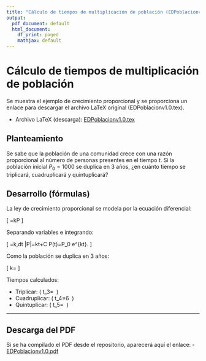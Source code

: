 ---
title: "Cálculo de tiempos de multiplicación de población (EDPoblacionv1.0)"
output:
  pdf_document: default
  html_document:
    df_print: paged
    mathjax: default
---

# Cálculo de tiempos de multiplicación de población

Se muestra el ejemplo de crecimiento proporcional y se proporciona un enlace para descargar el archivo LaTeX original (EDPoblacionv1.0.tex).

- Archivo LaTeX (descarga): [EDPoblacionv1.0.tex](EDPoblacionv1.0.tex){target="_blank"}

## Planteamiento

Se sabe que la población de una comunidad crece con una razón proporcional al número de personas presentes en el tiempo $t$. Si la población inicial $P_0 = 1000$ se duplica en $3$ años, ¿en cuánto tiempo se triplicará, cuadruplicará y quintuplicará?

## Desarrollo (fórmulas)

La ley de crecimiento proporcional se modela por la ecuación diferencial:

\[
\frac{dP}{dt}=kP
\]

Separando variables e integrando:

\[
\frac{dP}{P}=k\,dt \quad\Rightarrow\quad \ln|P|=kt+C \quad\Rightarrow\quad P(t)=P_0 e^{kt}.
\]

Como la población se duplica en 3 años:

\[
k=\frac{\ln 2}{3}
\]

Tiempos calculados:

- Triplicar: \( t_3=\dfrac{3\ln 3}{\ln 2}\approx 4.755\ \text{años} \)
- Cuadruplicar: \( t_4=6\ \text{años} \)
- Quintuplicar: \( t_5=\dfrac{3\ln 5}{\ln 2}\approx 6.97\ \text{años} \)

---

## Descarga del PDF

Si se ha compilado el PDF desde el repositorio, aparecerá aquí el enlace:
- [EDPoblacionv1.0.pdf](EDPoblacionv1.0.pdf){target="_blank"}